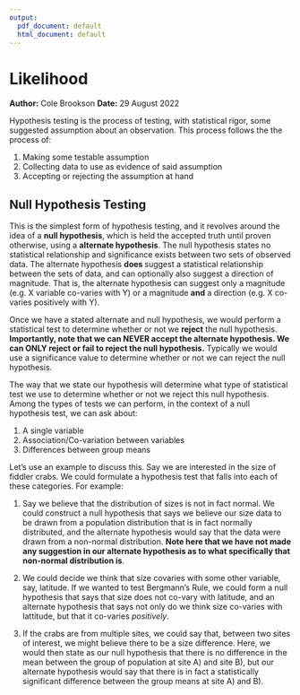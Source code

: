 ```yaml
---
output:
  pdf_document: default
  html_document: default
---
```

# Likelihood
**Author:** Cole Brookson
**Date:** 29 August 2022


Hypothesis testing is the process of testing, with statistical rigor, some suggested assumption about an observation. This process follows the the process of: 

1) Making some testable assumption
2) Collecting data to use as evidence of said assumption
3) Accepting or rejecting the assumption at hand 

## Null Hypothesis Testing 

This is the simplest form of hypothesis testing, and it revolves around the idea of a <strong>null hypothesis</strong>, which is held the accepted truth until proven otherwise, using a <strong>alternate hypothesis</strong>. The null hypothesis states no statistical relationship and significance exists between two sets of observed data. The alternate hypothesis <strong> does </strong> suggest a statistical relationship between the sets of data, and can optionally also suggest a direction of magnitude. That is, the alternate hypothesis can suggest only a magnitude (e.g. X variable co-varies with Y) or a magnitude <strong>and</strong> a direction (e.g. X co-varies positively with Y). 

Once we have a stated alternate and null hypothesis, we would perform a statistical test to determine whether or not we <strong>reject</strong> the null hypothesis. <strong>Importantly, note that we can NEVER accept the alternate hypothesis. We can ONLY reject or fail to reject the null hypothesis.</strong> Typically we would use a significance value to determine whether or not we can reject the null hypothesis. 

The way that we state our hypothesis will determine what type of statistical test we use to determine whether or not we reject this null hypothesis. Among the types of tests we can perform, in the context of a null hypothesis test, we can ask about:

1) A single variable
2) Association/Co-variation between variables
3) Differences between group means

Let's use an example to discuss this. Say we are interested in the size of fiddler crabs. We could formulate a hypothesis test that falls into each of these categories. For example: 

1) Say we believe that the distribution of sizes is not in fact normal. We could construct a null hypothesis that says we believe our size data to be drawn from a population distribution that is in fact normally distributed, and the alternate hypothesis would say that the data were drawn from a non-normal distribution. <strong>Note here that we have not made any suggestion in our alternate hypothesis as to what specifically that non-normal distribution is</strong>.

2) We could decide we think that size covaries with some other variable, say, latitude. If we wanted to test Bergmann's Rule, we could form a null hypothesis that says that size does not co-vary with latitude, and an alternate hypothesis that says not only do we think size co-varies with lattitude, but that it co-varies <em>positively</em>. 

3) If the crabs are from multiple sites, we could say that, between two sites of interest, we might believe there to be a size difference. Here, we would then state as our null hypothesis that there is no difference in the mean between the group of population at site A) and site B), but our alternate hypothesis would say that there is in fact a statistically significant difference between the group means at site A) and B). 

